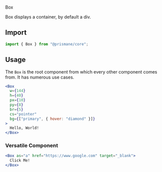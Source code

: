 <Versatile>Box</Versatile>

Box displays a container, by default a div.

## Import

```js
import { Box } from "@prismane/core";
```

## Usage

The `Box` is the root component from which every other component comes from. It has numerous use cases.

```jsx
<Box
  w={144}
  h={40}
  px={10}
  py={8}
  br={5}
  cs="pointer"
  bg={["primary", { hover: "diamond" }]}
>
  Hello, World!
</Box>
```

### Versatile Component

```jsx
<Box as="a" href="https://www.google.com" target="_blank">
  Click Me!
</Box>
```
